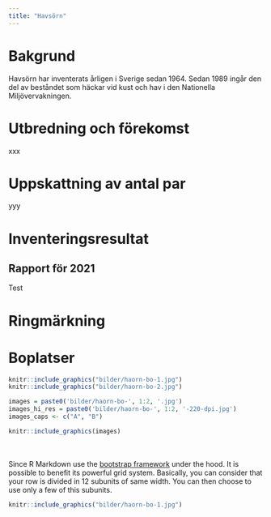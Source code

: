 ```yaml
---
title: "Havsörn"
---
```


# Bakgrund
Havsörn har inventerats årligen i Sverige sedan 1964. Sedan 1989 ingår den del av beståndet som häckar vid kust och hav i den Nationella Miljövervakningen.

# Utbredning och förekomst
xxx

# Uppskattning av antal par
yyy

# Inventeringsresultat

## Rapport för 2021
Test

# Ringmärkning

# Boplatser
<!-- ![](bilder/haorn-bo-1.jpg){width=45%} ![](bilder/haorn-bo-2.jpg){width=45%} -->

```r

knitr::include_graphics("bilder/haorn-bo-1.jpg")
knitr::include_graphics("bilder/haorn-bo-2.jpg")

```

```r
images = paste0('bilder/haorn-bo-', 1:2, '.jpg')
images_hi_res = paste0('bilder/haorn-bo-', 1:2, '-220-dpi.jpg')
images_caps <- c("A", "B")
```

```r
knitr::include_graphics(images)
```

<div class = "row">
  
<div class = "col-md-6">
<br><br>Since R Markdown use the [bootstrap framework](https://getbootstrap.com/docs/4.0/layout/grid/) under the hood. It is possible to benefit its powerful grid system. Basically, you can consider that your row is divided in 12 subunits of same width. You can then choose to use only a few of this subunits.
</div>

<div class = "col-md-6">
```r
knitr::include_graphics("bilder/haorn-bo-1.jpg")
```
</div>
</div>
